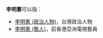 '''李明憲'''可以指：
* [[李明憲_(政治人物)|李明憲 (政治人物)]]，台灣政治人物
* [[李明憲_(藝人)|李明憲 (藝人)]]，前香港亞洲電視藝員
{{disambig|M|Cat=三字李姓人名消歧義}}